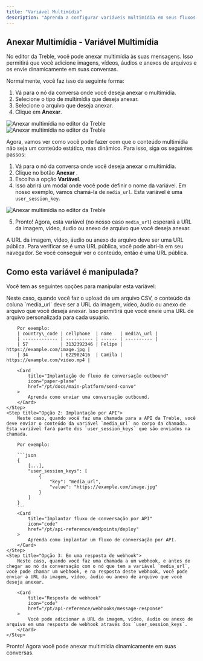 ```yaml
---
title: "Variável Multimídia"
description: "Aprenda a configurar variáveis multimídia em seus fluxos de conversação. Isso permitirá que você adicione imagens, vídeos, áudios e anexos e os envie dinamicamente em suas conversas."
---
```


## Anexar Multimídia - Variável Multimídia

No editor da Treble, você pode anexar multimídia às suas mensagens. Isso permitirá que você adicione imagens, vídeos, áudios e anexos de arquivos e os envie dinamicamente em suas conversas.

Normalmente, você faz isso da seguinte forma:

1. Vá para o nó da conversa onde você deseja anexar o multimídia.
2. Selecione o tipo de multimídia que deseja anexar.
3. Selecione o arquivo que deseja anexar.
4. Clique em **Anexar**.

<img src="/images/media-3.gif" alt="Anexar multimídia no editor da Treble" />
<img src="/images/media-2.png" alt="Anexar multimídia no editor da Treble" />

Agora, vamos ver como você pode fazer com que o conteúdo multimídia não seja um conteúdo estático, mas dinâmico. Para isso, siga os seguintes passos:

1. Vá para o nó da conversa onde você deseja anexar o multimídia.
2. Clique no botão **Anexar <Icon icon="paperclip" iconType="solid" />**.
3. Escolha a opção **Variável**.
4. Isso abrirá um modal onde você pode definir o nome da variável. Em nosso exemplo, vamos chamá-la de `media_url`. Esta variável é uma `user_session_key`.

<img src="/images/media-4.gif" alt="Anexar multimídia no editor da Treble" />

5. Pronto! Agora, esta variável (no nosso caso `media_url`) esperará a URL da imagem, vídeo, áudio ou anexo de arquivo que você deseja anexar.

<Note>
    A URL da imagem, vídeo, áudio ou anexo de arquivo deve ser uma URL pública. Para verificar se é uma URL pública, você pode abri-la em seu navegador. Se você conseguir ver o conteúdo, então é uma URL pública.
</Note>

## Como esta variável é manipulada?

Você tem as seguintes opções para manipular esta variável:

<Steps>
    <Step title="Opção 1: Implantação por CSV do seu fluxo de conversação">
        Neste caso, quando você faz o upload de um arquivo CSV, o conteúdo da coluna `media_url` deve ser a URL da imagem, vídeo, áudio ou anexo de arquivo que você deseja anexar. Isso permitirá que você envie uma URL de arquivo personalizada para cada usuário.

        Por exemplo:
        | country\_code | cellphone  | name   | media\_url |
        | ------------- | ---------- | ------ | ---------- |
        | 57            | 3132392346 | Felipe | https://example.com/image.jpg |
        | 34            | 622902416  | Camila | https://example.com/video.mp4 |

        <Card 
            title="Implantação de fluxo de conversação outbound" 
            icon="paper-plane"
            href="/pt/docs/main-platform/send-convo"
        >
            Aprenda como enviar uma conversação outbound.
        </Card>
    </Step>
    <Step title="Opção 2: Implantação por API">
        Neste caso, quando você faz uma chamada para a API da Treble, você deve enviar o conteúdo da variável `media_url` no corpo da chamada. Esta variável fará parte dos `user_session_keys` que são enviados na chamada.

        Por exemplo:

        ```json
        {   
            [...],
            "user_session_keys": [
                {
                    "key": "media_url",
                    "value": "https://example.com/image.jpg"
                }
            ]
        }
        ```
        <Card 
            title="Implantar fluxo de conversação por API" 
            icon="code"
            href="/pt/api-reference/endpoints/deploy"
        >
            Aprenda como implantar um fluxo de conversação por API.
        </Card>
    </Step>
    <Step title="Opção 3: Em uma resposta de webhook">
        Neste caso, quando você faz uma chamada a um webhook, e antes de chegar ao nó da conversação com o nó que tem a variável `media_url`, você pode chamar um webhook, e na resposta deste webhook, você pode enviar a URL da imagem, vídeo, áudio ou anexo de arquivo que você deseja anexar.

        <Card 
            title="Resposta de webhook" 
            icon="code"
            href="/pt/api-reference/webhooks/message-response"
        >
            Você pode adicionar a URL da imagem, vídeo, áudio ou anexo de arquivo em uma resposta de webhook através dos `user_session_keys`.
        </Card>
    </Step>
</Steps>

<Check>
Pronto! Agora você pode anexar multimídia dinamicamente em suas conversas.
</Check> 